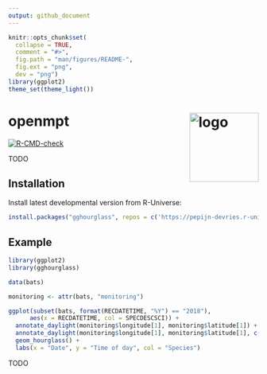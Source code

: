 ```yaml
---
output: github_document
---
```


```r
knitr::opts_chunk$set(
  collapse = TRUE,
  comment = "#>",
  fig.path = "man/figures/README-",
  fig.ext = "png",
  dev = "png")
library(ggplot2)
theme_set(theme_light())
```

# openmpt <img src="man/figures/logo.png" align="right" height="139" copyright="cc-sa" alt="logo"  />

<!-- badges: start -->
[![R-CMD-check](https://github.com/pepijn-devries/gghourglass/actions/workflows/R-CMD-check.yaml/badge.svg)](https://github.com/pepijn-devries/gghourglass/actions/workflows/R-CMD-check.yaml)
<!-- badges: end -->

TODO

## Installation

Install latest developmental version from R-Universe:

``` r
install.packages("gghourglass", repos = c('https://pepijn-devries.r-universe.dev', 'https://cloud.r-project.org'))
```

## Example

```r
library(ggplot2)
library(gghourglass)

data(bats)

monitoring <- attr(bats, "monitoring")

ggplot(subset(bats, format(RECDATETIME, "%Y") == "2018"),
      aes(x = RECDATETIME, col = SPECDESCSCI)) +
  annotate_daylight(monitoring$longitude[1], monitoring$latitude[1]) +
  annotate_daylight(monitoring$longitude[1], monitoring$latitude[1], c("dusk", "dawn")) +
  geom_hourglass() +
  labs(x = "Date", y = "Time of day", col = "Species")
```

TODO
